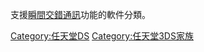 支援[[擦肩通信|瞬間交錯通訊]]功能的軟件分類。

[[Category:任天堂DS|Category:任天堂DS]]
[[Category:任天堂3DS家族|Category:任天堂3DS家族]]